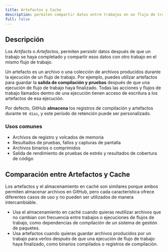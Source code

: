 ```yaml
---
title: Artefactos y Cache
description: permiten compartir datos entre trabajos en un flujo de trabajo y almacenarlos una vez que el trabajo se haya completado.
full: false
---
```


## Descripción

Los _Artifacts_ o _Artefactos_, permiten persistir datos después de que un trabajo se haya completado y compartir esos datos con otro trabajo en el mismo flujo de trabajo.

Un artefacto es un archivo o una colección de archivos producidos durante la ejecución de un flujo de trabajo. Por ejemplo, puedes utilizar artefactos para guardar la **salida de compilación y pruebas** después de que una ejecución de flujo de trabajo haya finalizado.
Todas las acciones y flujos de trabajo llamados dentro de una ejecución tienen acceso de escritura a los artefactos de esa ejecución.

Por defecto, GitHub **almacena** los registros de compilación y artefactos durante `90 días`, y este período de retención puede ser personalizado.

### Usos comunes

- Archivos de registro y volcados de memoria
- Resultados de pruebas, fallos y capturas de pantalla
- Archivos binarios o comprimidos
- Salida de rendimiento de pruebas de estrés y resultados de cobertura de código

## Comparación entre Artefactos y Cache

Los artefactos y el almacenamiento en caché son similares porque ambos permiten almacenar archivos en GitHub, pero cada característica ofrece diferentes casos de uso y no pueden ser utilizados de manera intercambiable.

- Usa el almacenamiento en caché cuando quieras reutilizar archivos que no cambian con frecuencia entre trabajos o ejecuciones de flujos de trabajo, como dependencias de compilación de un sistema de gestión de paquetes.
- Usa artefactos cuando quieras guardar archivos producidos por un trabajo para verlos después de que una ejecución de flujo de trabajo haya finalizado, como binarios compilados o registros de compilación.
